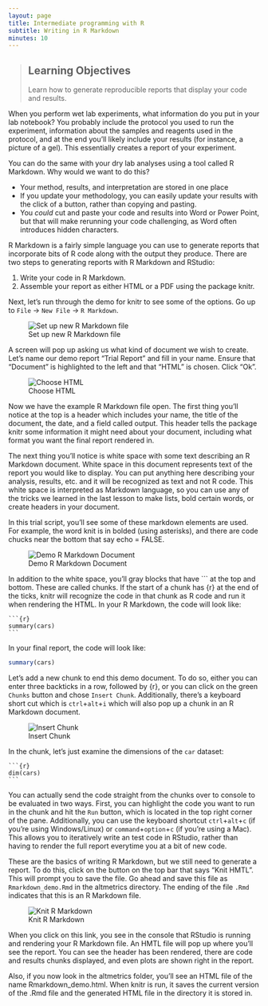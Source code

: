 ```yaml
---
layout: page
title: Intermediate programming with R
subtitle: Writing in R Markdown
minutes: 10
---
```


> ## Learning Objectives {.objectives}
> Learn how to generate reproducible reports that display your code and results. 

When you perform wet lab experiments, what information do you put in your lab notebook? 
You probably include the protocol you used to run the experiment, information about the samples and reagents used in the protocol, and at the end you'll likely include your results (for instance, a picture of a gel). 
This essentially creates a report of your experiment.  

You can do the same with your dry lab analyses using a tool called R Markdown. 
Why would we want to do this?  

*  Your method, results, and interpretation are stored in one place  
*  If you update your methodology, you can easily update your results with the click of a button, rather than copying and pasting.   
*  You _could_ cut and paste your code and results into Word or Power Point, but that will make rerunning your code challenging, as Word often introduces hidden characters.  

R Markdown is a fairly simple language you can use to generate reports that incorporate bits of R code along with the output they produce.
There are two steps to generating reports with R Markdown and RStudio:

1) Write your code in R Markdown.
2) Assemble your report as either HTML or a PDF using the package knitr.  


Next, let's run through the demo for knitr to see some of the options.
Go up to `File` -> `New File` -> `R Markdown`. 

![Set up new R Markdown file](figure/start_rmarkdown_doc.png)


A screen will pop up asking us what kind of document we wish to create.
Let's name our demo report "Trial Report" and fill in your name.
Ensure that "Document" is highlighted to the left and that "HTML" is chosen.
Click "Ok".

![Choose HTML](figure/rmarkdown_document_info.png)

Now we have the example R Markdown file open. 
The first thing you'll notice at the top is a header which includes your name, the title of the document, the date, and a field called output. 
This header tells the package knitr some information it might need about your document, including what format you want the final report rendered in. 

The next thing you'll notice is white space with some text describing an R Markdown document. 
White space in this document represents text of the report you would like to display. 
You can put anything here describing your analysis, results, etc. and it will be recognized as text and not R code.
This white space is interpreted as Markdown language, so you can use any of the tricks we learned in the last lesson to make lists, bold certain words, or create headers in your document. 

In this trial script, you'll see some of these markdown elements are used. For example, the word knit is in bolded (using asterisks), and there are code chucks near the bottom that say echo = FALSE. 

![Demo R Markdown Document](figure/rmarkdown-demo-doc.png)

In addition to the white space, you'll gray blocks that have ``` at the top and bottom. 
These are called chunks. 
If the start of a chunk has {r} at the end of the ticks, knitr will recognize the code in that chunk as R code and run it when rendering the HTML.
In your R Markdown, the code will look like:

<pre><code>```{r}
summary(cars)
```</code></pre>

In your final report, the code will look like:

```r
summary(cars)
```



Let's add a new chunk to end this demo document. 
To do so, either you can enter three backticks in a row, followed by {r}, or you can click on the green `Chunks` button and chose `Insert Chunk`.
Additionally, there's a keyboard short cut which is `ctrl`+`alt`+`i` which will also pop up a chunk in an R Markdown document. 

![Insert Chunk](figure/insert-chunk.png)

In the chunk, let's just examine the dimensions of the `car` dataset:

<pre><code>```{r}
dim(cars)
```</code></pre>

You can actually send the code straight from the chunks over to console to be evaluated in two ways. 
First, you can highlight the code you want to run in the chunk and hit the `Run` button, which is located in the top right corner of the pane.
Additionally, you can use the keyboard shortcut `ctrl`+`alt`+`c` (if you're using Windows/Linux) or `command`+`option`+`c` (if you're using a Mac).
This allows you to iteratively write an test code in RStudio, rather than having to render the full report everytime you at a bit of new code.

These are the basics of writing R Markdown, but we still need to generate a report. 
To do this, click on the button on the top bar that says "Knit HMTL". 
This will prompt you to save the file. 
Go ahead and save this file as `Rmarkdown_demo.Rmd` in the altmetrics directory. 
The ending of the file `.Rmd` indicates that this is an R Markdown file. 

![Knit R Markdown](figure/knit_rmarkdown.png)

When you click on this link, you see in the console that RStudio is running and rendering your R Markdown file. 
An HMTL file will pop up where you'll see the report. 
You can see the header has been rendered, there are code and results chunks displayed, and even plots are shown right in the report. 

Also, if you now look in the altmetrics folder, you'll see an HTML file of the name Rmarkdown_demo.html.
When knitr is run, it saves the current version of the .Rmd file and the generated HTML file in the directory it is stored in. 
